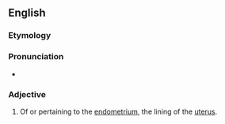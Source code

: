 ==English==

===Etymology===
{{suffix|en|endometrium|al}}

===Pronunciation===
* {{IPA|ˌendəˈmiːtɹi.əl|lang=en}}

===Adjective===
{{en-adj|-}}

# Of or pertaining to the [[endometrium]], the lining of the [[uterus]].